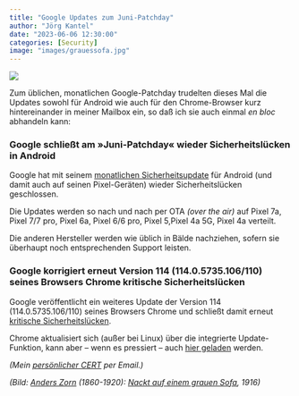 ```yaml
---
title: "Google Updates zum Juni-Patchday"
author: "Jörg Kantel"
date: "2023-06-06 12:30:00"
categories: [Security]
image: "images/grauessofa.jpg"
---
```


[![](images/grauessofa-b.jpg)](https://arthive.net/res/media/img/oy800/work/619/544059.webp)

Zum üblichen, monatlichen Google-Patchday trudelten dieses Mal die Updates sowohl für Android wie auch für den Chrome-Browser kurz hintereinander in meiner Mailbox ein, so daß ich sie auch einmal *en bloc* abhandeln kann:

### Google schließt am »Juni-Patchday« wieder Sicherheitslücken in Android

Google hat mit seinem [monatlichen Sicherheitsupdate](https://source.android.com/docs/security/bulletin/2023-06-01?hl=en) für Android (und damit auch auf seinen Pixel-Geräten) wieder  Sicherheitslücken geschlossen.

Die Updates werden so nach und nach per OTA *(over the air)* auf  Pixel 7a, Pixel 7/7 pro, Pixel 6a, Pixel 6/6 pro, Pixel 5,Pixel 4a 5G, Pixel 4a verteilt.

Die anderen Hersteller werden wie üblich in Bälde nachziehen, sofern sie überhaupt noch entsprechenden Support leisten.

### Google korrigiert erneut Version 114 (114.0.5735.106/110) seines Browsers Chrome kritische Sicherheitslücken

Google veröffentlicht ein weiteres Update der Version 114 (114.0.5735.106/110) seines Browsers Chrome und schließt damit erneut [kritische Sicherheitslücken](https://chromereleases.googleblog.com/2023/06/stable-channel-update-for-desktop.html).

Chrome aktualisiert sich (außer bei Linux) über die integrierte Update-Funktion, kann aber -- wenn es pressiert -- auch [hier geladen](https://www.google.com/intl/de/chrome/browser/) werden.

*(Mein [persönlicher CERT](http://www.gwdg.de/~mreiman1/) per Email.)*

*(Bild: [Anders Zorn](https://de.wikipedia.org/wiki/Anders_Zorn) (1860-1920): [Nackt auf einem grauen Sofa](https://arthive.com/de/anderszorn/works/527757~Nackt_auf_einem_grauen_Sofa), 1916)*
